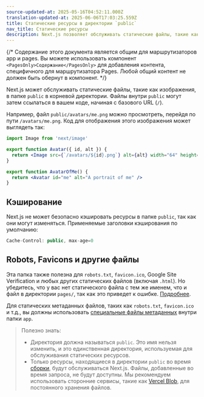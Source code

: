 ```yaml
---
source-updated-at: 2025-05-16T04:52:11.000Z
translation-updated-at: 2025-06-06T17:03:25.559Z
title: Статические ресурсы в директории `public`
nav_title: Статические ресурсы
description: Next.js позволяет обслуживать статические файлы, такие как изображения, в директории public. Здесь вы можете узнать, как это работает.
---
```


{/* Содержание этого документа является общим для маршрутизаторов app и pages. Вы можете использовать компонент `<PagesOnly>Содержание</PagesOnly>` для добавления контента, специфичного для маршрутизатора Pages. Любой общий контент не должен быть обернут в компонент. */}

Next.js может обслуживать статические файлы, такие как изображения, в папке `public` в корневой директории. Файлы внутри `public` могут затем ссылаться в вашем коде, начиная с базового URL (`/`).

Например, файл `public/avatars/me.png` можно просмотреть, перейдя по пути `/avatars/me.png`. Код для отображения этого изображения может выглядеть так:

```jsx filename="avatar.js"
import Image from 'next/image'

export function Avatar({ id, alt }) {
  return <Image src={`/avatars/${id}.png`} alt={alt} width="64" height="64" />
}

export function AvatarOfMe() {
  return <Avatar id="me" alt="A portrait of me" />
}
```

## Кэширование

Next.js не может безопасно кэшировать ресурсы в папке `public`, так как они могут изменяться. Применяемые заголовки кэширования по умолчанию:

```jsx
Cache-Control: public, max-age=0
```

## Robots, Favicons и другие файлы

<PagesOnly>

Эта папка также полезна для `robots.txt`, `favicon.ico`, Google Site Verification и любых других статических файлов (включая `.html`). Но убедитесь, что у вас нет статического файла с тем же именем, что и файл в директории `pages/`, так как это приведет к ошибке. [Подробнее](/docs/messages/conflicting-public-file-page).

</PagesOnly>

<AppOnly>

Для статических метаданных файлов, таких как `robots.txt`, `favicon.ico` и т.д., вы должны использовать [специальные файлы метаданных](/docs/app/api-reference/file-conventions/metadata) внутри папки `app`.

</AppOnly>

> Полезно знать:
>
> - Директория должна называться `public`. Это имя нельзя изменить, и это единственная директория, используемая для обслуживания статических ресурсов.
> - Только ресурсы, находящиеся в директории `public` во время [сборки](/docs/app/api-reference/cli/next#next-build-options), будут обслуживаться Next.js. Файлы, добавленные во время запроса, не будут доступны. Мы рекомендуем использовать сторонние сервисы, такие как [Vercel Blob](https://vercel.com/docs/storage/vercel-blob?utm_source=next-site&utm_medium=docs&utm_campaign=next-website), для постоянного хранения файлов.